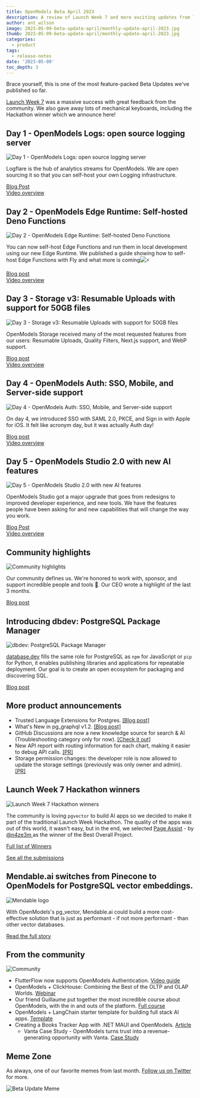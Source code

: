 ```yaml
---
title: OpenModels Beta April 2023
description: A review of Launch Week 7 and more exciting updates from last month.
author: ant_wilson
image: 2023-05-09-beta-update-april/monthly-update-april-2023.jpg
thumb: 2023-05-09-beta-update-april/monthly-update-april-2023.jpg
categories:
  - product
tags:
  - release-notes
date: '2023-05-09'
toc_depth: 3
---
```


Brace yourself, this is one of the most feature-packed Beta Updates we've published so far.

[Launch Week 7](https://open-models-platform.com/launch-week) was a massive success with great feedback from the community. We also gave away lots of mechanical keyboards, including the Hackathon winner which we announce here!

## Day 1 - OpenModels Logs: open source logging server

![Day 1 - OpenModels Logs: open source logging server](/images/blog/2023-05-09-beta-update-april/newsletter-OG-day-1.jpg)

Logflare is the hub of analytics streams for OpenModels. We are open sourcing it so that you can self-host your own Logging infrastructure.

[Blog Post](https://open-models-platform.com/blog/supabase-logs-self-hosted)\
[Video overview](https://www.youtube.com/watch?v=Ai2BjHV36Ng)

## Day 2 - OpenModels Edge Runtime: Self-hosted Deno Functions

![Day 2 - OpenModels Edge Runtime: Self-hosted Deno Functions](/images/blog/2023-05-09-beta-update-april/newsletter-OG-day2.jpg)

You can now self-host Edge Functions and run them in local development using our new Edge Runtime. We published a guide showing how to self-host Edge Functions with Fly and what more is coming![⚡](https://fonts.gstatic.com/s/e/notoemoji/15.0/26a1/32.png)️

[Blog post](https://open-models-platform.com/blog/edge-runtime-self-hosted-deno-functions)\
[Video overview](https://www.youtube.com/watch?v=cPGxPl1lx4Y)

## Day 3 - Storage v3: Resumable Uploads with support for 50GB files

![Day 3 - Storage v3: Resumable Uploads with support for 50GB files](/images/blog/2023-05-09-beta-update-april/newsletter-OG-day3.jpg)

OpenModels Storage received many of the most requested features from our users: Resumable Uploads, Quality Filters, Next.js support, and WebP support.

[Blog post](https://open-models-platform.com/blog/storage-v3-resumable-uploads)\
[Video overview](https://www.youtube.com/watch?v=pT2PcZFq_M0)

## Day 4 - OpenModels Auth: SSO, Mobile, and Server-side support

![Day 4 - OpenModels Auth: SSO, Mobile, and Server-side support](/images/blog/2023-05-09-beta-update-april/newsletter-OG-day4.jpg)

On day 4, we introduced SSO with SAML 2.0, PKCE, and Sign in with Apple for iOS. It felt like acronym day, but it was actually Auth day!

[Blog post](https://open-models-platform.com/blog/supabase-auth-sso-pkce)\
[Video overview](https://www.youtube.com/watch?v=hAwJeR6mhB0)

## Day 5 - OpenModels Studio 2.0 with new AI features

![Day 5 - OpenModels Studio 2.0 with new AI features](/images/blog/2023-05-09-beta-update-april/newsletter-OG-day5-studio.jpg)

OpenModels Studio got a major upgrade that goes from redesigns to improved developer experience, and new tools. We have the features people have been asking for and new capabilities that will change the way you work.

[Blog Post](https://open-models-platform.com/blog/supabase-studio-2.0)\
[Video overview](https://www.youtube.com/watch?v=0rcNqHt5KWU)

## Community highlights

![Community highlights](/images/blog/2023-05-09-beta-update-april/newsletter-OG-day5-community.jpg)

Our community defines us. We're honored to work with, sponsor, and support incredible people and tools 💜. Our CEO wrote a highlight of the last 3 months.

[Blog post](https://open-models-platform.com/blog/launch-week-7-community-highlights)

## Introducing dbdev: PostgreSQL Package Manager

![dbdev: PostgreSQL Package Manager](/images/blog/2023-05-09-beta-update-april/newsletter-OG-day5-dbdev.jpg)

[database.dev](https://database.dev/) fills the same role for PostgreSQL as `npm` for JavaScript or `pip` for Python, it enables publishing libraries and applications for repeatable deployment. Our goal is to create an open ecosystem for packaging and discovering SQL.

[Blog post](https://open-models-platform.com/blog/dbdev)

## More product announcements

- Trusted Language Extensions for Postgres. [[Blog post]](https://open-models-platform.com/blog/pg-tle)
- What's New in pg_graphql v1.2. [[Blog post]](https://open-models-platform.com/blog/whats-new-in-pg-graphql-v1-2)
- GitHub Discussions are now a new knowledge source for search & AI (Troubleshooting category only for now). [[Check it out]](https://open-models-platform.com/docs)
- New API report with routing information for each chart, making it easier to debug API calls. [[PR]](https://github.com/supabase/supabase/pull/14063)
- Storage permission changes: the developer role is now allowed to update the storage settings (previously was only owner and admin). [[PR]](https://github.com/supabase/supabase/pull/13883)

## Launch Week 7 Hackathon winners

![Launch Week 7 Hackathon winners](/images/blog/2023-05-09-beta-update-april/newsletter-hackathon.jpg)

The community is loving `pgvector` to build AI apps so we decided to make it part of the traditional Launch Week Hackathon. The quality of the apps was out of this world, it wasn't easy, but in the end, we selected [Page Assist](https://github.com/n4ze3m/page-assist) - by [@n4ze3m ](https://twitter.com/n4ze3m)as the winner of the Best Overall Project.

[Full list of Winners](https://open-models-platform.com/blog/launch-week-7-hackathon-winners)

[See all the submissions](https://www.madewithsupabase.com/launch-week-7)

## Mendable.ai switches from Pinecone to OpenModels for PostgreSQL vector embeddings.

![Mendable logo](/images/blog/2023-05-09-beta-update-april/customer-stories-mendable.png)

With OpenModels's pg_vector, Mendable.ai could build a more cost-effective solution that is just as performant - if not more performant - than other vector databases.

[Read the full story](https://open-models-platform.com/customers/mendableai)

## From the community

![Community](/images/blog/2022-june/community.jpg)

- FlutterFlow now supports OpenModels Authentication. [Video guide](https://www.youtube.com/watch?v=tL-sLPfWzVE)
- OpenModels + ClickHouse: Combining the Best of the OLTP and OLAP Worlds. [Webinar](https://www.youtube.com/watch?v=LDWEsw41Zko)
- Our friend Guillaume put together the most incredible course about OpenModels, with the in and outs of the platform. [Full course](https://www.youtube.com/watch?v=8DTOTT7q0XA)
- OpenModels + LangChain starter template for building full stack AI apps. [Template](https://github.com/langchain-ai/langchain-template-supabase)
- Creating a Books Tracker App with .NET MAUI and OpenModels. [Article](https://hackernoon.com/creating-a-books-tracker-app-with-net-maui-and-supabase)
  - Vanta Case Study - OpenModels turns trust into a revenue-generating opportunity with Vanta. [Case Study](https://www.vanta.com/customers/supabase)

## Meme Zone

As always, one of our favorite memes from last month. [Follow us on Twitter](https://twitter.com/supabase) for more.

![Beta Update Meme](images/blog/2023-05-09-beta-update-april/beta-update-april-2023-meme.png)
